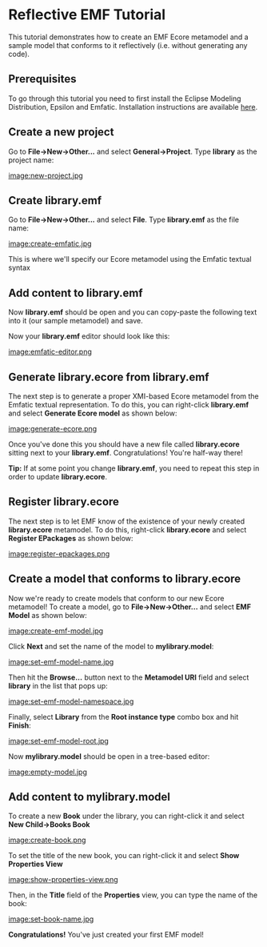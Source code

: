 =Reflective EMF Tutorial=

This tutorial demonstrates how to create an EMF Ecore metamodel and a sample model that conforms to it reflectively (i.e. without generating any code).

==Prerequisites==

To go through this tutorial you need to first install the Eclipse Modeling Distribution, Epsilon and Emfatic. Installation instructions are available [[../../../download|here]].

==Create a new project==

Go to '''File->New->Other...''' and select '''General->Project'''. Type '''library''' as the project name:

[[image:new-project.jpg]]

==Create library.emf==

Go to '''File->New->Other...''' and select '''File'''. Type '''library.emf''' as the file name:

[[image:create-emfatic.jpg]]

This is where we'll specify our Ecore metamodel using the Emfatic textual syntax

==Add content to library.emf==

Now '''library.emf''' should be open and you can copy-paste the following text into it (our sample metamodel) and save.

{{{emf
@namespace(uri="library", prefix="")
package library;

class Library {
   val Writer[*] writers;
   val Book[*] books;
}

class Writer {
   attr String name;
   ref Book[*] books;
}

class Book {
   attr String title;
   attr int pages = 100;
   attr BookCategory category;
}

enum BookCategory {
   Mystery;
   ScienceFiction;
   Biography;
}
}}}

Now your '''library.emf''' editor should look like this:

[[image:emfatic-editor.png]]

==Generate library.ecore from library.emf==

The next step is to generate a proper XMI-based Ecore metamodel from the Emfatic textual representation. To do this, you can right-click '''library.emf''' and select '''Generate Ecore model''' as shown below:

[[image:generate-ecore.png]]

Once you've done this you should have a new file called '''library.ecore''' sitting next to your '''library.emf'''. Congratulations! You're half-way there!

'''Tip:''' If at some point you change '''library.emf''', you need to repeat this step in order to update '''library.ecore'''.

==Register library.ecore==

The next step is to let EMF know of the existence of your newly created '''library.ecore''' metamodel. To do this, right-click '''library.ecore''' and select '''Register EPackages''' as shown below:

[[image:register-epackages.png]]

==Create a model that conforms to library.ecore==

Now we're ready to create models that conform to our new Ecore metamodel! To create a model, go to '''File->New->Other...''' and select '''EMF Model''' as shown below:

[[image:create-emf-model.jpg]]

Click '''Next''' and set the name of the model to '''mylibrary.model''':

[[image:set-emf-model-name.jpg]]

Then hit the '''Browse...''' button next to the '''Metamodel URI''' field and select '''library''' in the list that pops up:

[[image:set-emf-model-namespace.jpg]]

Finally, select '''Library''' from the '''Root instance type''' combo box and hit '''Finish''':

[[image:set-emf-model-root.jpg]]

Now '''mylibrary.model''' should be open in a tree-based editor:

[[image:empty-model.jpg]]

==Add content to mylibrary.model==

To create a new '''Book''' under the library, you can right-click it and select '''New Child->Books Book'''

[[image:create-book.png]]

To set the title of the new book, you can right-click it and select '''Show Properties View'''

[[image:show-properties-view.png]]

Then, in the '''Title''' field of the '''Properties''' view, you can type the name of the book:

[[image:set-book-name.jpg]]

'''Congratulations!''' You've just created your first EMF model!
